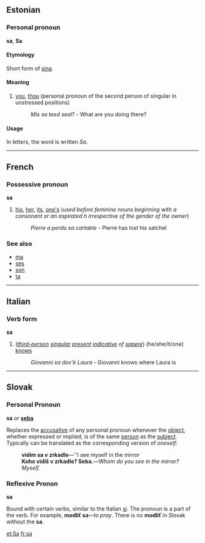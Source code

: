 ==Estonian==

===Personal pronoun===
'''sa''', '''Sa'''

====Etymology====
Short form of [[sina]].

====Meaning====
#[[you]], [[thou]] (personal pronoun of the second person of singular in unstressed positions)
#:''Mis sa teed seal?'' - What are you doing there? 

====Usage====
In letters, the word is written ''Sa''.   
----
==French==
===Possessive pronoun===
'''sa'''

#[[his]], [[her]], [[its]], [[one's]] (''used before feminine nouns beginning with a consonant or an aspirated h irrespective of the gender of the owner'')
#:''Pierre a perdu sa cartable'' - Pierre has lost his satchel

===See also===
*[[ma#French|ma]]
*[[ses#French|ses]]
*[[son#French|son]]
*[[ta#French|ta]]

----
==Italian==
===Verb form===
'''sa'''

#(''[[third-person]] [[singular]] [[present]] [[indicative]] of [[sapere]]'') (he/she/it/one) [[know]]s
#:''Giovanni sa dov'è Laura'' - Giovanni knows where Laura is

----
==Slovak==
=== Personal Pronoun ===
'''sa''' ''or'' '''[[seba#Slovak|seba]]'''

Replaces the [[accusative]] of any personal pronoun whenever the [[object]], whether expressed or implied, is of the same [[person]] as the [[subject]]. Typically can be translated as the corresponding version of ''oneself'':
:'''vidím sa v zrkadle'''&mdash;''I see myself in the mirror
:'''Koho vidíš v zrkadle? Seba.'''&mdash;''Whom do you see in the mirror? Myself.''

=== Reflexive Pronon ===
'''sa'''

Bound with certain verbs, similar to the Italian [[si#Italian|si]]. The pronoun is a part of the verb. For example, '''modliť sa'''&mdash;''to pray''. There is no '''modliť''' in Slovak without the '''sa'''.

[[et:Sa]]
[[fr:sa]]